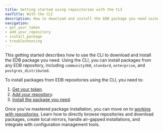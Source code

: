 ```yaml
---
title: Getting started using repositories with the CLI
navTitle: With the CLI
description: How to download and install the EDB package you need using the CLI
navigation:
- get_your_token
- add_your_repository
- install_package
- troubleshooting
---
```


This getting started describes how to use the CLI to download and install the EDB package you need. Using the CLI, you can install packages from any EDB repository, including `community360`, `standard`, `enterprise`, and `postgres_distributed`.

To install packages from EDB repositories using the CLI, you need to:

1. [Get your token](get_your_token).
1. [Add your repository](adding_edb_repositories).
1. [Install the package you need](install_named_package).

Once you've mastered package installation, you can move on to [working with repositories](../../working_with_repos). Learn how to directly browse repositories and download packages, create local mirrors, handle air-gapped installations, and integrate with configuration management tools. 
